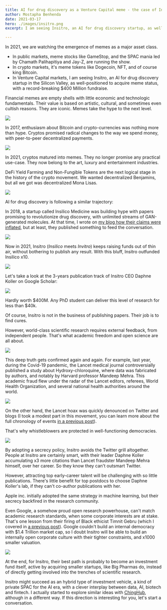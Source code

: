 ```yaml
---
title: AI for drug discovery as a Venture Capital meme - the case of Insitro
author: Mostapha Benhenda
date: 2021-03-17
hero: ./images/insitro.png
excerpt: I am seeing Insitro, an AI for drug discovery startup, as well-positioned to acquire meme status. 

---
```





In 2021, we are watching the emergence of memes as a major asset class.

  

-   In public markets, meme stocks like GameStop, and the SPAC mania led by Chamath Palihapitiya and Jay-Z, are running the show.
-   In crypto markets, it's meme tokens like Dogecoin, NFT, and of course king Bitcoin.
-   In Venture Capital markets, I am seeing Insitro, an AI for drug discovery startup in the Silicon Valley, as well-positioned to acquire meme status, with a record-breaking $400 Million fundraise.

  

Financial memes are empty shells with little economic and technologic fundamentals. Their value is based on artistic, cultural, and sometimes even cultish reasons. They are iconic. Memes take the hype to the next level.

![](https://paper-attachments.dropbox.com/s_445672012FAF8190DAD54D98FFEED85C7DC53CC0CBE64044701E6FC576016A76_1615976332248_file.jpeg)

  

In 2017, enthusiasm about Bitcoin and crypto-currencies was nothing more than hype. Cryptos promised radical changes to the way we spend money, with peer-to-peer decentralized payments.

  

![](https://paper-attachments.dropbox.com/s_445672012FAF8190DAD54D98FFEED85C7DC53CC0CBE64044701E6FC576016A76_1615984949859_file.jpeg)

  

In 2021, cryptos matured into memes. They no longer promise any practical use-case. They now belong to the art, luxury and entertainment industries.

DeFi Yield Farming and Non-Fungible Tokens are the next logical stage in the history of the crypto movement. We wanted decentralized Benjamins, but all we got was decentralized Mona Lisas.

  

![](https://paper-attachments.dropbox.com/s_445672012FAF8190DAD54D98FFEED85C7DC53CC0CBE64044701E6FC576016A76_1615982051765_file.jpeg)

  

AI for drug discovery is following a similar trajectory:

In 2018, a startup called Insilico Medicine was building hype with papers promising to revolutionize drug discovery, with unlimited streams of GAN-generated molecules. At that time, I wrote on [my blog how their claims were inflated](https://medium.com/the-ai-lab/artificial-intelligence-in-drug-discovery-is-overhyped-examples-from-astrazeneca-harvard-315d69a7f863), but at least, they published something to feed the conversation.

[](https://medium.com/the-ai-lab/artificial-intelligence-in-drug-discovery-is-overhyped-examples-from-astrazeneca-harvard-315d69a7f863)  

![](https://paper-attachments.dropbox.com/s_445672012FAF8190DAD54D98FFEED85C7DC53CC0CBE64044701E6FC576016A76_1615982728883_file.jpeg)

  

Now in 2021, Insitro  (_Insilico_ meets _Invitro_) keeps raising funds out of thin air, without bothering to publish any result. With this bluff, Insitro outfunded Insilico x10.

  

![](https://paper-attachments.dropbox.com/s_445672012FAF8190DAD54D98FFEED85C7DC53CC0CBE64044701E6FC576016A76_1615982687557_file.jpeg)

Let's take a look at the 3-years publication track of Insitro CEO Daphne Koller on Google Scholar:

  

![](https://paper-attachments.dropbox.com/s_445672012FAF8190DAD54D98FFEED85C7DC53CC0CBE64044701E6FC576016A76_1615939705522_file.jpeg)

Hardly worth $400M. Any PhD student can deliver this level of research for less than $40k.

Of course, Insitro is not in the business of publishing papers. Their job is to find cures.

However, world-class scientific research requires external feedback, from independent people. That's what academic freedom and open science are all about.

![](https://paper-attachments.dropbox.com/s_445672012FAF8190DAD54D98FFEED85C7DC53CC0CBE64044701E6FC576016A76_1615985131063_file.jpeg)

This deep truth gets confirmed again and again. For example, last year, during the Covid-19 pandemic, the Lancet medical journal controversially published a study about Hydroxy-chloroquine, where data was fabricated by authors, and notably by Harvard professor Mandeep Mehra. This academic fraud flew under the radar of the Lancet editors, referees, World Health Organization, and several national health authorities around the world.

  

![](https://paper-attachments.dropbox.com/s_445672012FAF8190DAD54D98FFEED85C7DC53CC0CBE64044701E6FC576016A76_1615985363059_file.jpeg)

  

On the other hand, the Lancet hoax was quickly denounced on Twitter and blogs (I took a modest part in this movement, you can learn more about the full chronology of events [in a previous post](https://melwy.com/blog/open-science-matters-timeline-of-the-lancet-and-new-england-journal-of-medicine-frauds)).

That's why whistleblowers are protected in well-functioning democracies.

  

![](https://paper-attachments.dropbox.com/s_445672012FAF8190DAD54D98FFEED85C7DC53CC0CBE64044701E6FC576016A76_1615985469342_file.jpeg)

  

By adopting a secrecy policy, Insitro avoids the Twitter grill altogether. People at Insitro are certainly smart, with their leader Daphne Koller accumulating x3 more citations than Lancet fraudster Mandeep Mehra himself, over her career. So they know they can't outsmart Twitter.

However, attracting top early-career talent will be challenging with so little publications. There's little benefit for top postdocs to choose Daphne Koller's lab, if they can't co-author publications with her.

Apple inc. initially adopted the same strategy in machine learning, but their secrecy backfired in the research community.

  

Even Google, a somehow proud open research powerhouse, can't match academic research standards, when some corporate interests are at stake. That's one lesson from their firing of Black ethicist Timnit Gebru  (which I covered in [a previous post](https://melwy.com/blog/black-female-scientist-timnit-gebru-fired-the-end-of-google-as-a-top-ai-research-institution)). Google couldn't build an internal democracy with $1.4 Trillion market cap, so I doubt Insitro will be able to build an internally open corporate culture with their tighter constraints, and x1000 smaller valuation.

![](https://paper-attachments.dropbox.com/s_445672012FAF8190DAD54D98FFEED85C7DC53CC0CBE64044701E6FC576016A76_1615987051765_file.jpeg)

At the end, for Insitro, their best path is probably to become an investment fund itself, active by acquiring smaller startups, like Big Pharmas do, instead of directly getting involved into the trenches of scientific research.

Insitro might succeed as an hybrid type of investment vehicle, a kind of private SPAC for the AI era, with a clever interplay between data, AI, biotech and fintech. I actually started to explore similar ideas with [ChingHub](https://ChingHub.com), although in a different way. If this direction is interesting for you, let's start a conversation.
